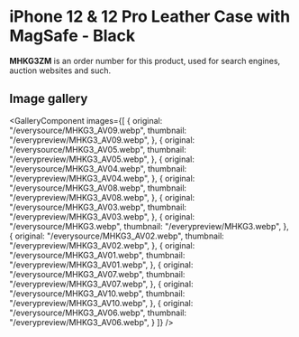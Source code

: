
# iPhone 12 & 12 Pro Leather Case with MagSafe - Black

<Callout type='info' emoji='👉🏻'>**MHKG3ZM** is an order number for this product, used for search engines, auction websites and such.</Callout>

## Image gallery

<GalleryComponent
    images={[
      {
        original: "/everysource/MHKG3_AV09.webp",
        thumbnail: "/everypreview/MHKG3_AV09.webp",
      },
      {
        original: "/everysource/MHKG3_AV05.webp",
        thumbnail: "/everypreview/MHKG3_AV05.webp",
      },
      {
        original: "/everysource/MHKG3_AV04.webp",
        thumbnail: "/everypreview/MHKG3_AV04.webp",
      },
      {
        original: "/everysource/MHKG3_AV08.webp",
        thumbnail: "/everypreview/MHKG3_AV08.webp",
      },
      {
        original: "/everysource/MHKG3_AV03.webp",
        thumbnail: "/everypreview/MHKG3_AV03.webp",
      },
      {
        original: "/everysource/MHKG3.webp",
        thumbnail: "/everypreview/MHKG3.webp",
      },
      {
        original: "/everysource/MHKG3_AV02.webp",
        thumbnail: "/everypreview/MHKG3_AV02.webp",
      },
      {
        original: "/everysource/MHKG3_AV01.webp",
        thumbnail: "/everypreview/MHKG3_AV01.webp",
      },
      {
        original: "/everysource/MHKG3_AV07.webp",
        thumbnail: "/everypreview/MHKG3_AV07.webp",
      },
      {
        original: "/everysource/MHKG3_AV10.webp",
        thumbnail: "/everypreview/MHKG3_AV10.webp",
      },
      {
        original: "/everysource/MHKG3_AV06.webp",
        thumbnail: "/everypreview/MHKG3_AV06.webp",
      }
    ]}
  />
